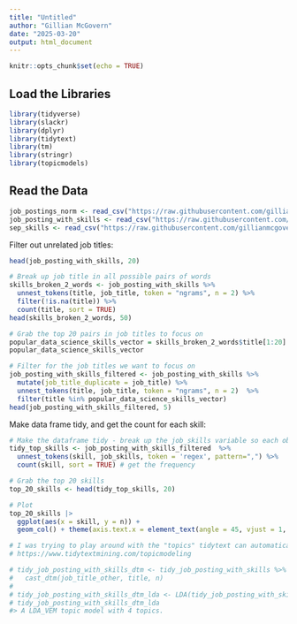 ```yaml
---
title: "Untitled"
author: "Gillian McGovern"
date: "2025-03-20"
output: html_document
---
```


```r
knitr::opts_chunk$set(echo = TRUE)
```

## Load the Libraries

```r
library(tidyverse)
library(slackr)
library(dplyr)
library(tidytext)
library(tm)
library(stringr)
library(topicmodels)
```

## Read the Data

```r
job_postings_norm <- read_csv("https://raw.githubusercontent.com/gillianmcgovern0/cuny-data-607-project-3/refs/heads/main/job_postings_norm.csv", show_col_types = FALSE)
job_posting_with_skills <- read_csv("https://raw.githubusercontent.com/gillianmcgovern0/cuny-data-607-project-3/refs/heads/main/job_postings_with_skills.csv", show_col_types = FALSE)
sep_skills <- read_csv("https://raw.githubusercontent.com/gillianmcgovern0/cuny-data-607-project-3/refs/heads/main/sep_skills.csv", show_col_types = FALSE)
```

Filter out unrelated job titles:

```r
head(job_posting_with_skills, 20)

# Break up job title in all possible pairs of words
skills_broken_2_words <- job_posting_with_skills %>%
  unnest_tokens(title, job_title, token = "ngrams", n = 2) %>%
  filter(!is.na(title)) %>%
  count(title, sort = TRUE)
head(skills_broken_2_words, 50)

# Grab the top 20 pairs in job titles to focus on
popular_data_science_skills_vector = skills_broken_2_words$title[1:20]
popular_data_science_skills_vector

# Filter for the job titles we want to focus on
job_posting_with_skills_filtered <- job_posting_with_skills %>%
  mutate(job_title_duplicate = job_title) %>%
  unnest_tokens(title, job_title, token = "ngrams", n = 2)  %>%
  filter(title %in% popular_data_science_skills_vector)
head(job_posting_with_skills_filtered, 5)
```

Make data frame tidy, and get the count for each skill:

```r
# Make the dataframe tidy - break up the job_skills variable so each observation is job title/single skill combo
tidy_top_skills <- job_posting_with_skills_filtered  %>%
  unnest_tokens(skill, job_skills, token = 'regex', pattern=",") %>%
  count(skill, sort = TRUE) # get the frequency

# Grab the top 20 skills
top_20_skills <- head(tidy_top_skills, 20)  

# Plot 
top_20_skills |>
  ggplot(aes(x = skill, y = n)) +
  geom_col() + theme(axis.text.x = element_text(angle = 45, vjust = 1, hjust=1))
```

```r
# I was trying to play around with the "topics" tidytext can automatically create:
# https://www.tidytextmining.com/topicmodeling

# tidy_job_posting_with_skills_dtm <- tidy_job_posting_with_skills %>%
#   cast_dtm(job_title_other, title, n)
# 
# tidy_job_posting_with_skills_dtm_lda <- LDA(tidy_job_posting_with_skills_dtm, k = 4, control = list(seed = 1234))
# tidy_job_posting_with_skills_dtm_lda
#> A LDA_VEM topic model with 4 topics.
```

